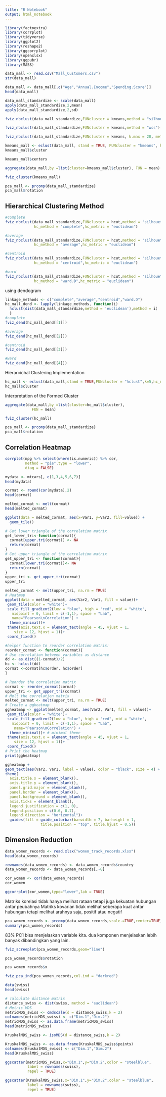 ```yaml
---
title: "R Notebook"
output: html_notebook
---
```


```r
library(factoextra)
library(corrplot)
library(tidyverse)
library(ggplot2)
library(reshape2)
library(ggcorrplot)
library(openxlsx)
library(ggpubr)
library(MASS)
```


```r
data_mall <- read.csv("Mall_Customers.csv")
str(data_mall)
```

```r
data_mall <- data_mall[,c("Age","Annual.Income","Spending.Score")]
head(data_mall)
```

```r
data_mall_standardize <- scale(data_mall)
apply(data_mall_standardize,2,mean)
apply(data_mall_standardize,2,sd)
```


```r
fviz_nbclust(data_mall_standardize,FUNcluster = kmeans,method = "silhouette")
```



```r
fviz_nbclust(data_mall_standardize,FUNcluster = kmeans,method = "wss")
```


```r
fviz_nbclust(data_mall_standardize,FUNcluster = kmeans, k.max = 20, method = "wss")
```


```r
kmeans_mall <- eclust(data_mall, stand = TRUE, FUNcluster = "kmeans", k=4, graph = F)
kmeans_mall$cluster
```

```r
kmeans_mall$centers
```

```r
aggregate(data_mall,by =list(cluster=kmeans_mall$cluster), FUN = mean)
```


```r
fviz_cluster(kmeans_mall)
```

```r
pca_mall <- prcomp(data_mall_standardize)
pca_mall$rotation
```
## Hierarchical Clustering Method

```r
#complete
fviz_nbclust(data_mall_standardize,FUNcluster = hcut,method = "silhouette",
             hc_method = "complete",hc_metric = "euclidean")
```


```r
#average
fviz_nbclust(data_mall_standardize,FUNcluster = hcut,method = "silhouette",
             hc_method = "average",hc_metric = "euclidean")
```


```r
#centroid
fviz_nbclust(data_mall_standardize,FUNcluster = hcut,method = "silhouette",
             hc_method = "centroid",hc_metric = "euclidean")
```


```r
#ward
fviz_nbclust(data_mall_standardize,FUNcluster = hcut,method = "silhouette",
             hc_method = "ward.D",hc_metric = "euclidean")
```

using dendogram

```r
linkage_methods <- c("complete","average","centroid","ward.D")
hc_mall_dend <- lapply(linkage_methods, function(i)
  hclust(dist(data_mall_standardize,method = 'euclidean'),method = i)
  )
#complete
fviz_dend(hc_mall_dend[[1]])
```


```r
#average
fviz_dend(hc_mall_dend[[2]])
```

```r
#centroid
fviz_dend(hc_mall_dend[[3]])
```

```r
#ward
fviz_dend(hc_mall_dend[[4]])
```

Hierarcichal Clustering Implementation

```r
hc_mall <- eclust(data_mall,stand = TRUE,FUNcluster = "hclust",k=5,hc_method = "complete",hc_metric = "euclidean",graph = F)
hc_mall$cluster
```

Interpretation of the Formed Cluster

```r
aggregate(data_mall,by =list(cluster=hc_mall$cluster),
            FUN = mean)
```

```r
fviz_cluster(hc_mall)
```

```r
pca_mall <- prcomp(data_mall_standardize)
pca_mall$rotation
```

## Correlation Heatmap

```r
corrplot(mpg %>% select(where(is.numeric)) %>% cor,
         method = "pie",type = "lower",
         diag = FALSE)
```

```r
mydata <- mtcars[, c(1,3,4,5,6,7)]
head(mydata)
```


```r
cormat <- round(cor(mydata),2)
head(cormat)
```


```r
melted_cormat <- melt(cormat)
head(melted_cormat)
```


```r
ggplot(data = melted_cormat, aes(x=Var1, y=Var2, fill=value)) + 
  geom_tile()
```

```r
# Get lower triangle of the correlation matrix
get_lower_tri<-function(cormat){
  cormat[upper.tri(cormat)] <- NA
  return(cormat)
}
# Get upper triangle of the correlation matrix
get_upper_tri <- function(cormat){
  cormat[lower.tri(cormat)]<- NA
  return(cormat)
}
upper_tri <- get_upper_tri(cormat)
upper_tri
```

```r
melted_cormat <- melt(upper_tri, na.rm = TRUE)
# Heatmap
ggplot(data = melted_cormat, aes(Var2, Var1, fill = value))+
 geom_tile(color = "white")+
 scale_fill_gradient2(low = "blue", high = "red", mid = "white", 
   midpoint = 0, limit = c(-1,1), space = "Lab", 
   name="Pearson\nCorrelation") +
  theme_minimal()+ 
 theme(axis.text.x = element_text(angle = 45, vjust = 1, 
    size = 12, hjust = 1))+
 coord_fixed()
```

```r
#helper function to reorder correlation matrix:
reorder_cormat <- function(cormat){
# Use correlation between variables as distance
dd <- as.dist((1-cormat)/2)
hc <- hclust(dd)
cormat <-cormat[hc$order, hc$order]
}
```


```r
# Reorder the correlation matrix
cormat <- reorder_cormat(cormat)
upper_tri <- get_upper_tri(cormat)
# Melt the correlation matrix
melted_cormat <- melt(upper_tri, na.rm = TRUE)
# Create a ggheatmap
ggheatmap <- ggplot(melted_cormat, aes(Var2, Var1, fill = value))+
 geom_tile(color = "white")+
 scale_fill_gradient2(low = "blue", high = "red", mid = "white", 
   midpoint = 0, limit = c(-1,1), space = "Lab", 
    name="Pearson\nCorrelation") +
  theme_minimal()+ # minimal theme
 theme(axis.text.x = element_text(angle = 45, vjust = 1, 
    size = 12, hjust = 1))+
 coord_fixed()
# Print the heatmap
print(ggheatmap)
```

```r
ggheatmap + 
geom_text(aes(Var2, Var1, label = value), color = "black", size = 4) +
theme(
  axis.title.x = element_blank(),
  axis.title.y = element_blank(),
  panel.grid.major = element_blank(),
  panel.border = element_blank(),
  panel.background = element_blank(),
  axis.ticks = element_blank(),
  legend.justification = c(1, 0),
  legend.position = c(0.6, 0.7),
  legend.direction = "horizontal")+
  guides(fill = guide_colorbar(barwidth = 7, barheight = 1,
                title.position = "top", title.hjust = 0.5))
```

## Dimension Reduction

```r
data_women_records <- read.xlsx("women_track_records.xlsx")
head(data_women_records)
```

```r
rownames(data_women_records) <- data_women_records$country
data_women_records <- data_women_records[,-8]
```

```r
cor_women <- cor(data_women_records)
cor_women
```

```r
ggcorrplot(cor_women,type="lower",lab = TRUE)
```

Matriks korelasi tidak hanya melihat rataan tetapi juga kekuatan hubungan antar peubahnya 
Matriks kovarian tidak melihat seberapa kuat antar hubungan tetapi melihat arahnya saja, positif atau negatif


```r
pca_women_records <- prcomp(data_women_records,scale.=TRUE,center=TRUE)
summary(pca_women_records)
```

83% PC1 bisa menjelaskan variable kita. dua komponen menjelaskan lebih banyak dibandingkan yang lain. 

```r
fviz_screeplot(pca_women_records,geom="line")
```

```r
pca_women_records$rotation
```

```r
pca_women_records$x
```

```r
fviz_pca_ind(pca_women_records,col.ind = "darkred")
```

```r
data(swiss)
head(swiss)
```


```r
# calculate distance matrix
distance_swiss <- dist(swiss, method = "euclidean")
# Metric MDS
metricMDS_swiss <- cmdscale(d = distance_swiss,k = 2)
colnames(metricMDS_swiss) <- c("Dim.1","Dim.2")
metricMDS_swiss <- as.data.frame(metricMDS_swiss)
head(metricMDS_swiss)
```


```r
KruskalMDS_swiss <- isoMDS(d = distance_swiss,k = 2)
```

```r
KruskalMDS_swiss <- as.data.frame(KruskalMDS_swiss$points)
colnames(KruskalMDS_swiss) <- c("Dim.1","Dim.2")
head(KruskalMDS_swiss)
```

```r
ggscatter(metricMDS_swiss,x="Dim.1",y="Dim.2",color = "steelblue",
          label = rownames(swiss),
          repel = TRUE)
```

```r
ggscatter(KruskalMDS_swiss,x="Dim.1",y="Dim.2",color = "steelblue",
          label = rownames(swiss),
          repel = TRUE)
```




